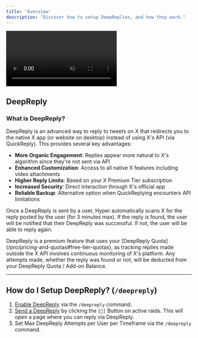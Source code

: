 ```yaml
---
title: 'Overview'
description: "Discover how to setup DeepReplies, and how they work."
---
```


<Frame>
  <video
  autoPlay
  muted
  loop
  playsInline
  className="w-full"
  src="https://mintlify-videos.s3.eu-central-1.amazonaws.com/DeepReplyOverview.mp4"
></video>
</Frame>

## DeepReply

### What is DeepReply?
DeepReply is an advanced way to reply to tweets on X that redirects you to the native X app (or website on desktop) instead of using X's API (via QuickReply). This provides several key advantages:

- **More Organic Engagement**: Replies appear more natural to X's algorithm since they're not sent via API
- **Enhanced Customization**: Access to all native X features including video attachments
- **Higher Reply Limits**: Based on your X Premium Tier subscription
- **Increased Security**: Direct interaction through X's official app
- **Reliable Backup**: Alternative option when QuickReplying encounters API limitations

Once a DeepReply is sent by a user, Hyper automatically scans X for the reply posted by the user (for 3 minutes max). If the reply is found, the user will be notified that their DeepReply was successful. If not, the user will be able to reply again.

<Note>
DeepReply is a premium feature that uses your [DeepReply Quota](/pro/pricing-and-quotas#free-tier-quotas), as tracking replies made outside the X API involves continuous monitoring of X's platform. Any attempts made, whether the reply was found or not, will be deducted from your DeepReply Quota / Add-on Balance.
</Note>

---


## How do I Setup DeepReply? (`/deepreply`)
1. [Enable DeepReply](/deepreply/enable-deepreply) via the `/deepreply` command.
2. [Send a DeepReply](/deepreply/send-deepreply) by clicking the `[💬]` Button on active raids. This will open a page where you can reply via DeepReply.
3. Set Max DeepReply Attempts per User per Timeframe via the `/deepreply` command.

